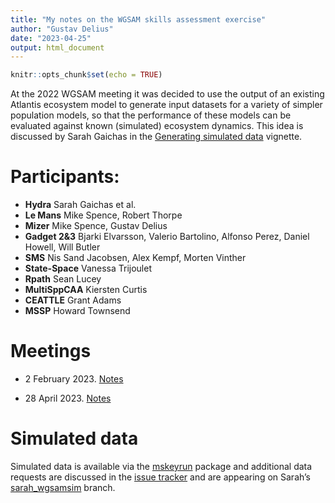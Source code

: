 ```yaml
---
title: "My notes on the WGSAM skills assessment exercise"
author: "Gustav Delius"
date: "2023-04-25"
output: html_document
---
```


```r
knitr::opts_chunk$set(echo = TRUE)
```

At the 2022 WGSAM meeting it was decided to use the output of an existing Atlantis ecosystem model to generate input datasets for a variety of simpler population models, so that the performance of these models can be evaluated against known (simulated) ecosystem dynamics. This idea is discussed by Sarah Gaichas in the [Generating simulated data](https://noaa-edab.github.io/ms-keyrun/articles/SimData.html) vignette.

# Participants:

-   **Hydra** Sarah Gaichas et al.
-   **Le Mans** Mike Spence, Robert Thorpe
-   **Mizer** Mike Spence, Gustav Delius
-   **Gadget 2&3** Bjarki Elvarsson, Valerio Bartolino, Alfonso Perez, Daniel Howell, Will Butler
-   **SMS** Nis Sand Jacobsen, Alex Kempf, Morten Vinther
-   **State-Space** Vanessa Trijoulet
-   **Rpath** Sean Lucey
-   **MultiSppCAA** Kiersten Curtis
-   **CEATTLE** Grant Adams
-   **MSSP** Howard Townsend

# Meetings

-   2 February 2023. [Notes](https://docs.google.com/document/d/1MQxHJR_P2csd367EWvSejj9dzNMIDB2R7zMGI1wgMJs/edit?usp=sharing)

-   28 April 2023. [Notes](https://docs.google.com/document/d/1w5dMU3QBc-49LdRMfp-1Jt6tfO4acSbwG_Psn9cNovA/edit?usp=sharing)

# Simulated data

Simulated data is available via the [mskeyrun](https://github.com/NOAA-EDAB/ms-keyrun) package and additional data requests are discussed in the [issue tracker](https://github.com/NOAA-EDAB/ms-keyrun/issues/56#issuecomment-1428469537) and are appearing on Sarah's [sarah_wgsamsim](https://github.com/NOAA-EDAB/ms-keyrun/tree/sarah_wgsamsim) branch.
